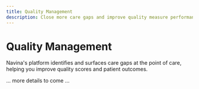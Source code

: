 ```yaml
---
title: Quality Management
description: Close more care gaps and improve quality measure performance.
---
```


# Quality Management

Navina's platform identifies and surfaces care gaps at the point of care, helping you improve quality scores and patient outcomes.

... more details to come ... 